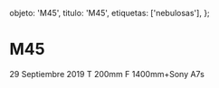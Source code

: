
  objeto: 'M45',
  titulo: 'M45',
  etiquetas: ['nebulosas'],
};

# M45

<Imagen
  src="registro/m45_20190929_1_m45final.jpg"
  fecha="20190929"
/>

 29 Septiembre 2019 T 200mm F 1400mm+Sony A7s